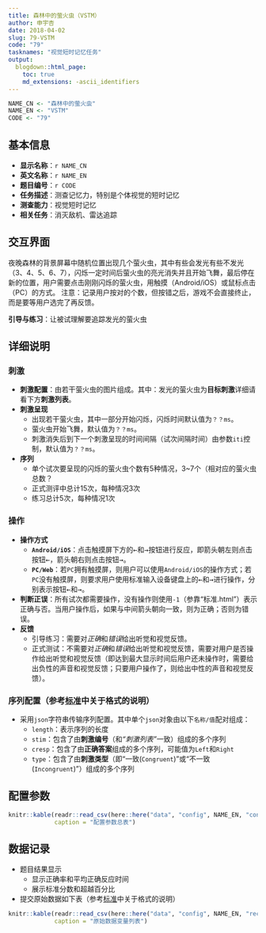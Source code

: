 ```yaml
---
title: 森林中的萤火虫（VSTM）
author: 申宇杏
date: 2018-04-02
slug: 79-VSTM
code: "79"
tasknames: "视觉短时记忆任务"
output:
  blogdown::html_page:
    toc: true
    md_extensions: -ascii_identifiers
---
```


```r
NAME_CN <- "森林中的萤火虫"
NAME_EN <- "VSTM"
CODE <- "79"
```

## 基本信息

* **显示名称**：`r NAME_CN`
* **英文名称**：`r NAME_EN`
* **题目编号**：`r CODE`
* **任务描述**：测查记忆力，特别是个体视觉的短时记忆
* **测查能力**：视觉短时记忆
* **相关任务**：消灭敌机、雷达追踪

## 交互界面

夜晚森林的背景屏幕中随机位置出现几个萤火虫，其中有些会发光有些不发光（3、4、5、6、7），闪烁一定时间后萤火虫的亮光消失并且开始飞舞，最后停在新的位置，用户需要点击刚刚闪烁的萤火虫，用触摸（Android/iOS）或鼠标点击（PC）的方式。
注意：记录用户按对的个数，但按错之后，游戏不会直接终止，而是要等用户选完了再反馈。

**引导与练习**：让被试理解要追踪发光的萤火虫

## 详细说明

### 刺激

+ **刺激配置**：由若干萤火虫的图片组成。其中：发光的萤火虫为**目标刺激**详细请看下方**刺激列表**。
+ **刺激呈现**
    - 出现若干萤火虫，其中一部分开始闪烁，闪烁时间默认值为`？？ms`。
    - 萤火虫开始飞舞，默认值为`？？ms`。
    - 刺激消失后到下一个刺激呈现的时间间隔（试次间隔时间）由参数`iti`控制，默认值为`？？ms`。
+ **序列**
    - 单个试次要呈现的闪烁的萤火虫个数有5种情况，3~7个（相对应的萤火虫总数？
    - 正式测评中总计15次，每种情况3次
    - 练习总计5次，每种情况1次

### 操作

+ **操作方式**
    - **`Android/iOS`**：点击触摸屏下方的<kbd>&larr;</kbd>和<kbd>&rarr;</kbd>按钮进行反应，即箭头朝左则点击按钮<kbd>&larr;</kbd>，箭头朝右则点击按钮<kbd>&rarr;</kbd>。
    - **`PC/Web`**：若`PC`拥有触摸屏，则用户可以使用`Android/iOS`的操作方式；若`PC`没有触摸屏，则要求用户使用标准输入设备键盘上的<kbd>&larr;</kbd>和<kbd>&rarr;</kbd>进行操作，分别表示按钮<kbd>&larr;</kbd>和<kbd>&rarr;</kbd>。
+ **判断正误**：所有试次都需要操作，没有操作则使用`-1`（参靠“标准.html”）表示正确与否。当用户操作后，如果与中间箭头朝向一致，则为正确；否则为错误。
+ **反馈**
    - 引导练习：需要对*正确*和*错误*给出听觉和视觉反馈。
    - 正式测试：不需要对*正确*和*错误*给出听觉和视觉反馈，需要对用户是否操作给出听觉和视觉反馈（即达到最大显示时间后用户还未操作时，需要给出负性的声音和视觉反馈；只要用户操作了，则给出中性的声音和视觉反馈）。

### 序列配置（参考[标准](`r blogdown::shortcode("relref", "standard.html")`)中关于格式的说明）

+ 采用`json`字符串传输序列配置。其中单个`json`对象由以下`名称/值`配对组成：
    - `length`：表示序列的长度
    - `stim`：包含了由**刺激编号**（和*“刺激列表”*一致）组成的多个序列
    - `cresp`：包含了由**正确答案**组成的多个序列，可能值为`Left`和`Right`
    - `type`：包含了由**刺激类型**（即“一致(`Congruent`)”或“不一致(`Incongruent`)”）组成的多个序列

## 配置参数

```r
knitr::kable(readr::read_csv(here::here("data", "config", NAME_EN, "configs.csv")),
             caption = "配置参数总表")
```

## 数据记录

* 题目结果显示
    + 显示正确率和平均正确反应时间
    + 展示标准分数和超越百分比
* 提交原始数据如下表（参考[标准](`r blogdown::shortcode("relref", "standard.html")`)中关于格式的说明）

```r
knitr::kable(readr::read_csv(here::here("data", "config", NAME_EN, "recs.csv")),
             caption = "原始数据变量列表")
```
